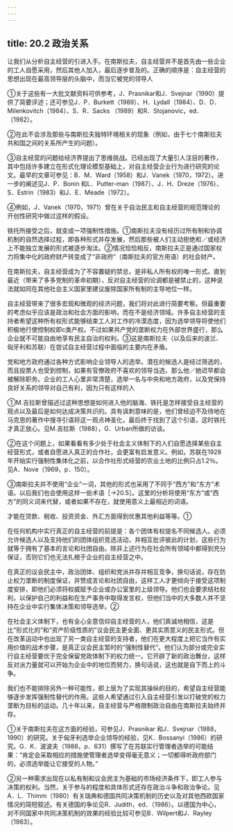 ```yaml
---
---
---
```

title: 20.2 政治关系
---



让我们从分析自主经营的引进入手。在南斯拉夫，自主经营并不是首先由一些企业的工人自愿采用，然后其他人加入，最后逐步普及的。正确的顺序是：自主经营的思想出现在最高领导层的头脑中，而当它被党的领导人

①关于这些有一大批文献资料可供参考，J．Prasnikar和J．Svejnar（1990）提供了简要评述；还可参见J．P．Burkett（1989）、H．Lydall（1984）、D．D．Milenkovitch（1984）、S．R．Sacks （1989）和R．Stojanovic，ed．（1982）。

②在此不会涉及那些与南斯拉夫独特环境相关的现象（例如，由于七个南斯拉夫共和国之间的关系所产生的问题）。

③自主经营的问题给经济界提出了思维挑战。已经出现了大量引人注目的著作，其中包括许多建立在形式化理论模型基础上，对自主经营企业行为进行研究的论文。最早的文章可参见：B．M．Ward（1958）和J．Vanek（1970，1972）。进一步的阐述见J．P．Bonin 和L．Putter-man（1987）、J．H．Dreze（1976）、S．Estrin（1983）和J．E．Meade（1972）。

④例如，J．Vanek（1970，1971）曾在关于自治民主和自主经营的规范理论的开创性研究中做过这样的假设。

铁托所接受之后，就变成一项强制性措施。①南斯拉夫没有经历过所有制和协调机制的自然选择过程，即各种形式并存发展，然后那些被人们主动拒绝和／或经济上不能独立发展的形式被逐步淘汰。②情况恰恰相反，南斯拉夫正是通过国家权力将集中化的政府财产转变成了“非政府”（南斯拉夫的官方用语）的社会财产。

在南斯拉夫，自主经营成为了不容置疑的禁忌，是非私人所有权的唯一形式。直到最近（带来了多多党制的革命初期），反对自主经营的论调都是被禁止的，这种说法就如同在其他社会主义国家里建议废除国家所有制的主导地位一样。

自主经营带来了很多宏观和微观的经济问题，我们将对此进行简要考察。但最重要的考虑似乎应该是政治和社会方面的影响，而在不是经济领域。许多自主经营的支持者希望这种所有权形式能够结束工人对工作的冷漠态度，因为选举领导将使他们积极地行使控制权即c类产权。不过如果共产党的垄断权力在外部世界盛行，那么企业就不可能自由地享有民主自治的权利。③这是南斯拉夫（以及后来的波兰、匈牙利和苏联）在尝试自主经营过程中面临的主要内在矛盾。

党和地方政府通过各种方式影响企业领导人的选举。潜在的候选人是经过筛选的，而且投票人也受到控制，如果有官僚政府不喜欢的领导当选，那么他／她迟早都会被解除职务。企业的工人心里非常清楚，选举一名与中央和地方政府，以及党保持良好关系的领导对自己有利，因为只有这样的人

①M.吉拉斯曾描述过这种思想是如何进入他的脑海、铁托是怎样接受自主经营的观点以及最后是如何达成决策共识的。具有讽刺意味的是，他们曾经迫不及待地在马克思的著作中搜寻引语将这一观点神圣化，最后终于找到了这个引语，这时铁托才真正放心。见M.吉拉斯（1988），G．Urban所做的访谈。

②在这个问题上，如果看看有多少处于社会主义体制下的人们自愿选择某些自主经营形式，或者自愿进入真正的合作社，会更富有启发意义。例如，苏联在1928年开始实行强制性集体化之前，以合作社形式经营的农业土地的比例只占1.2％。见A．Nove（1969，p．150）。

③南斯拉夫并不使用“企业”一词，其他的形式也采用了不同于“西方”和“东方”术语。以后我们也会使用这样一些术语［→20.5］。这里的分析将使用“东方”或“西方”的同义词来代替，或者如果不存在，就使用意义上最相近的词语。


才能在贷款、税收、投资资金、外汇方面得到优惠其他利益等等。①

在任何机构中实行真正的自主经营的前提是：各个团体有权提名不同候选人。必须允许候选人以及支持他们的团体组织竞选活动，并相互批评彼此的计划，这些行为就等于拥有了基本的言论和社团自由。除非上述行为在社会所有领域中都得到充分保证，否则它们也无法扎根于企业的自主经营之中。

在真正的议会民主中，政治团体、组织和党派并存并相互竞争，换句话说，存在防止权力垄断的制度保证，并赞成言论和社团自由，这样工人才更倾向于接受这项制度安排，即他们必须将权威赋予企业或办公室里的上级领导。他们也会要求结社权利，以保护自己的利益和在生产事务中取得发言权，但他们当中的大多数人并不坚持在企业中实行集体决策和领导选举。②

在社会主义体制下，也有全心全意信仰自主经营的人，他们真诚地相信，这是比“形式化的”和“资产阶级性质的”议会民主更全面、更具实质意义的民主形式。但在改革运动中也出现了另一类自主经营的支持者，他们在更大程度上把它当作有实用价值的战术步骤，是真正议会民主暂时的“强制性替代”。他们认为部分或完全实行自主经营要优于完全保留党政体制下的权力统一。它开辟了新的政治舞台，这样反对派力量就可以开始为企业中的地位而努力，换句话说，这也就是自下而上的斗争。

我们也不能排除另外一种可能性，即上层为了实现其操纵的目的，希望自主经营能够逐步发挥强制性替代的作用。这些人希望通过引入自主经营引发以打破党的权力垄断为目标的运动。几十年以来，自主经营与严格限制政治自由在南斯拉夫始终并存。

①关于南斯拉夫在这方面的经验，可参见J．Prasnikar 和J．Svejnar（1988，1990）的研究。关于匈牙利选举企业领导的经验，见K．Bossanyi（1986）的研究。G．K．波波夫（1988，p．631）撰写了在苏联实行管理者选举的可能结果：“肯定会采取相应的措施使管理者选举变得毫无意义；一切都得听政府部门的，必须选举能让它接受的人物。”

②另一种需求出现在以私有制和议会民主为基础的市场经济条件下，即工人参与决策的权利。当然，关于参与的程度和具体形式还存在政治斗争和政治争论。见A．L．Thimm（1980）有关瑞典和德国共同决策机制的历史以及对其他西欧国家情况的简短叙述。有关德国的争论见R．Judith，ed．（1986）。以德国为中心，对不同国家中共同决策机制的效果的经验比较可参见B．Wilpert和J．Rayley（1983）。